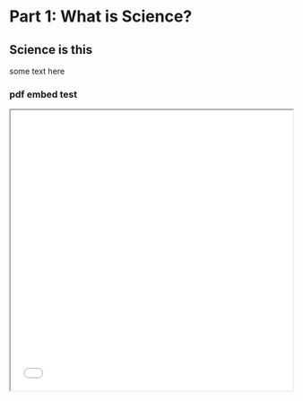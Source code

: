 # Part 1: What is Science?

## Science is this

some text here

### pdf embed test

<iframe src="./pdf/02-beginnings-of-science-2019.pdf" width="100%" height="500px">